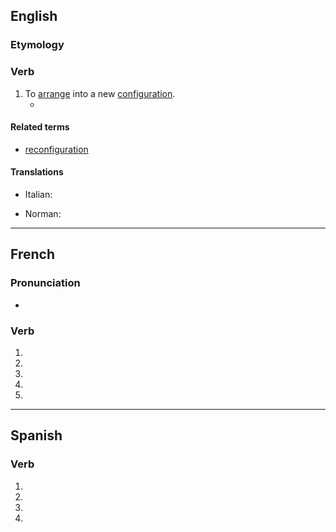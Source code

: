 {{also|reconfiguré}}
==English==

===Etymology===
{{prefix|en|re|configure}}

===Verb===
{{en-verb}}

# To [[arrange]] into a new [[configuration]].
#* {{quote-journal|en|date=2013-05-17
|author=George Monbiot|authorlink=George Monbiot
|title=Money just makes the rich suffer
|volume=188|issue=23|page=19
|magazine={{w|The Guardian Weekly}}
|url=http://www.guardian.co.uk/commentisfree/2013/may/06/politics-envy-keenest-rich
|passage=In order to grant the rich these pleasures, the social contract is '''reconfigured'''. The welfare state is dismantled. Essential public services are cut so that the rich may pay less tax.&nbsp;[&hellip;]}}

====Related terms====
* [[reconfiguration]]

====Translations====
{{trans-top|arrange in a new configuration}}
* Italian: {{t|it|riconfigurare}}
{{trans-mid}}
* Norman: {{t|nrf|èrconfidguther}}
{{trans-bottom}}

----

==French==

===Pronunciation===
* {{homophones|fr|reconfigurent|reconfigures}}

===Verb===
{{head|fr|verb form}}

# {{inflection of|fr|reconfigurer||1|s|pres|indc}}
# {{inflection of|fr|reconfigurer||3|s|pres|indc}}
# {{inflection of|fr|reconfigurer||1|s|pres|subj}}
# {{inflection of|fr|reconfigurer||3|s|pres|subj}}
# {{inflection of|fr|reconfigurer||2|s|impr}}

----

==Spanish==

===Verb===
{{head|es|verb form}}

# {{es-verb form of|ending=ar|mood=subjunctive|tense=present|pers=1|number=singular|reconfigurar}}
# {{es-verb form of|ending=ar|mood=subjunctive|tense=present|pers=2|formal=yes|number=singular|reconfigurar}}
# {{es-verb form of|ending=ar|mood=subjunctive|tense=present|pers=3|number=singular|reconfigurar}}
# {{es-verb form of|ending=ar|mood=imperative|pers=2|formal=yes|number=singular|reconfigurar}}
